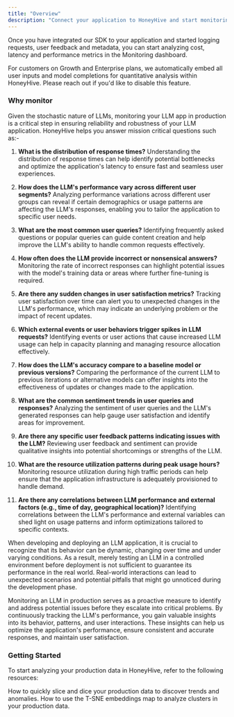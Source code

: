 ```yaml
---
title: "Overview"
description: "Connect your application to HoneyHive and start monitoring your application performance in production."
---
```


Once you have integrated our SDK to your application and started logging requests, user feedback and metadata, you can start analyzing cost, latency and performance metrics in the Monitoring dashboard.

<Note>For customers on Growth and Enterprise plans, we automatically embed all user inputs and model completions for quantitative analysis within HoneyHive. Please reach out if you'd like to disable this feature.</Note>

### Why monitor

Given the stochastic nature of LLMs, monitoring your LLM app in production is a critical step in ensuring reliability and robustness of your LLM application. HoneyHive helps you answer mission critical questions such as:-

1. **What is the distribution of response times?**
   Understanding the distribution of response times can help identify potential bottlenecks and optimize the application's latency to ensure fast and seamless user experiences.

2. **How does the LLM's performance vary across different user segments?**
   Analyzing performance variations across different user groups can reveal if certain demographics or usage patterns are affecting the LLM's responses, enabling you to tailor the application to specific user needs.

3. **What are the most common user queries?**
   Identifying frequently asked questions or popular queries can guide content creation and help improve the LLM's ability to handle common requests effectively.

4. **How often does the LLM provide incorrect or nonsensical answers?**
   Monitoring the rate of incorrect responses can highlight potential issues with the model's training data or areas where further fine-tuning is required.

5. **Are there any sudden changes in user satisfaction metrics?**
   Tracking user satisfaction over time can alert you to unexpected changes in the LLM's performance, which may indicate an underlying problem or the impact of recent updates.

6. **Which external events or user behaviors trigger spikes in LLM requests?**
   Identifying events or user actions that cause increased LLM usage can help in capacity planning and managing resource allocation effectively.

7. **How does the LLM's accuracy compare to a baseline model or previous versions?**
   Comparing the performance of the current LLM to previous iterations or alternative models can offer insights into the effectiveness of updates or changes made to the application.

8. **What are the common sentiment trends in user queries and responses?**
   Analyzing the sentiment of user queries and the LLM's generated responses can help gauge user satisfaction and identify areas for improvement.

9. **Are there any specific user feedback patterns indicating issues with the LLM?**
   Reviewing user feedback and sentiment can provide qualitative insights into potential shortcomings or strengths of the LLM.

10. **What are the resource utilization patterns during peak usage hours?**
    Monitoring resource utilization during high traffic periods can help ensure that the application infrastructure is adequately provisioned to handle demand.

11. **Are there any correlations between LLM performance and external factors (e.g., time of day, geographical location)?**
    Identifying correlations between the LLM's performance and external variables can shed light on usage patterns and inform optimizations tailored to specific contexts.

When developing and deploying an LLM application, it is crucial to recognize that its behavior can be dynamic, changing over time and under varying conditions. As a result, merely testing an LLM in a controlled environment before deployment is not sufficient to guarantee its performance in the real world. Real-world interactions can lead to unexpected scenarios and potential pitfalls that might go unnoticed during the development phase.

Monitoring an LLM in production serves as a proactive measure to identify and address potential issues before they escalate into critical problems. By continuously tracking the LLM's performance, you gain valuable insights into its behavior, patterns, and user interactions. These insights can help us optimize the application's performance, ensure consistent and accurate responses, and maintain user satisfaction.

### Getting Started

To start analyzing your production data in HoneyHive, refer to the following resources:

<CardGroup>
  <Card title="Segmentation Charts" icon="chart-mixed" href="/monitoring-segmentation">
    How to quickly slice and dice your production data to discover trends and anomalies.
  </Card>
  <Card title="Embeddings Maps" icon="chart-scatter-bubble" href="/monitoring-embeddings">
    How to use the T-SNE embeddings map to analyze clusters in your production data.
  </Card>
</CardGroup>
